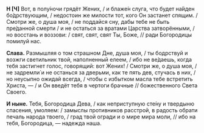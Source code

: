 **Н [Ч]** Вот, в полу́ночи грядёт Жених, / и блаже́н слуга, что будет на́йден бо́дрствующим, / недостоин же милости тот, кого Он застанет спящим. / Смотри же, о душа моя, / не поддайся сну, дабы тебе не быть пре́данной смерти / и не остаться за вратами Царства затворёнными, / но восстань и воззови: / свят, свят, свят Ты, Боже, // ради Богородицы помилуй нас.

**Слава.** Размышляя о том страшном Дне, душа моя, / ты бодрствуй и возжги светильник твой, наполненный елеем, / ибо не ве́даешь, когда тебя застигнет голос, говорящий: вот Жених! / Смотри же, о душа моя, / не задремли́ и не останься за дверьми, как те пять дев, стучась в них, / но неусыпно ожидай всегда, / чтобы с избытком масла тебе встретить Христа, — / и Он введёт тебя в чертоги брачные // божественного Света Своего.

**И ныне.** Тебя, Богородица Дева, / как неприступную сте́ну и твердыню спасения, умоляем: / замыслы противников расстрой, в радость обрати печаль народа твоего, / град твой огради и о мире мира моли, // ибо на тебя, Богородица, — надежда наша.

